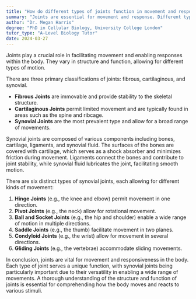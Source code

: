 ```yaml
---
title: "How do different types of joints function in movement and response?"
summary: "Joints are essential for movement and response. Different types of joints function in different ways."
author: "Dr. Megan Harris"
degree: "PhD in Cellular Biology, University College London"
tutor_type: "A-Level Biology Tutor"
date: 2024-03-27
---
```


Joints play a crucial role in facilitating movement and enabling responses within the body. They vary in structure and function, allowing for different types of motion.

There are three primary classifications of joints: fibrous, cartilaginous, and synovial. 

- **Fibrous Joints** are immovable and provide stability to the skeletal structure.
- **Cartilaginous Joints** permit limited movement and are typically found in areas such as the spine and ribcage.
- **Synovial Joints** are the most prevalent type and allow for a broad range of movements.

Synovial joints are composed of various components including bones, cartilage, ligaments, and synovial fluid. The surfaces of the bones are covered with cartilage, which serves as a shock absorber and minimizes friction during movement. Ligaments connect the bones and contribute to joint stability, while synovial fluid lubricates the joint, facilitating smooth motion.

There are six distinct types of synovial joints, each allowing for different kinds of movement:

1. **Hinge Joints** (e.g., the knee and elbow) permit movement in one direction.
2. **Pivot Joints** (e.g., the neck) allow for rotational movement.
3. **Ball and Socket Joints** (e.g., the hip and shoulder) enable a wide range of motion in multiple directions.
4. **Saddle Joints** (e.g., the thumb) facilitate movement in two planes.
5. **Condyloid Joints** (e.g., the wrist) allow for movement in several directions.
6. **Gliding Joints** (e.g., the vertebrae) accommodate sliding movements.

In conclusion, joints are vital for movement and responsiveness in the body. Each type of joint serves a unique function, with synovial joints being particularly important due to their versatility in enabling a wide range of movements. A thorough understanding of the structure and function of joints is essential for comprehending how the body moves and reacts to various stimuli.
    